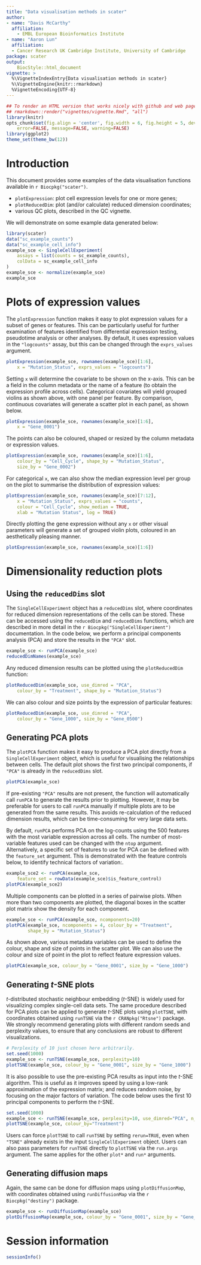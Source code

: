 ```yaml
---
title: "Data visualisation methods in scater"
author:
- name: "Davis McCarthy"
  affiliation:
    - EMBL European Bioinformatics Institute
- name: "Aaron Lun"
  affiliation:
  - Cancer Research UK Cambridge Institute, University of Cambridge
package: scater
output:
    BiocStyle::html_document
vignette: >
  %\VignetteIndexEntry{Data visualisation methods in scater}
  %\VignetteEngine{knitr::rmarkdown}
  %VignetteEncoding{UTF-8}
---
```



```r
## To render an HTML version that works nicely with github and web pages, do:
## rmarkdown::render("vignettes/vignette.Rmd", "all")
library(knitr)
opts_chunk$set(fig.align = 'center', fig.width = 6, fig.height = 5, dev = 'png',
    error=FALSE, message=FALSE, warning=FALSE)
library(ggplot2)
theme_set(theme_bw(12))
```

# Introduction

This document provides some examples of the data visualisation functions available in `r Biocpkg("scater")`.

* `plotExpression`: plot cell expression levels for one or more genes;
* `plotReducedDim`: plot (and/or calculate) reduced dimension coordinates;
* various QC plots, described in the QC vignette.

We will demonstrate on some example data generated below:

```r
library(scater)
data("sc_example_counts")
data("sc_example_cell_info")
example_sce <- SingleCellExperiment(
    assays = list(counts = sc_example_counts),
    colData = sc_example_cell_info
) 
example_sce <- normalize(example_sce)
example_sce
```

# Plots of expression values

The `plotExpression` function makes it easy to plot expression values for a subset of genes or features. 
This can be particularly useful for further examination of features identified from differential expression testing, pseudotime analysis or other analyses.
By default, it uses expression values in the `"logcounts"` assay, but this can be changed through the `exprs_values` argument.

```r
plotExpression(example_sce, rownames(example_sce)[1:6],
    x = "Mutation_Status", exprs_values = "logcounts") 
```

Setting `x` will determine the covariate to be shown on the x-axis.
This can be a field in the column metadata or the name of a feature (to obtain the expression profile across cells).
Categorical covariates will yield grouped violins as shown above, with one panel per feature.
By comparison, continuous covariates will generate a scatter plot in each panel, as shown below.

```r
plotExpression(example_sce, rownames(example_sce)[1:6],
    x = "Gene_0001")
```

The points can also be coloured, shaped or resized by the column metadata or expression values.

```r
plotExpression(example_sce, rownames(example_sce)[1:6],
    colour_by = "Cell_Cycle", shape_by = "Mutation_Status", 
    size_by = "Gene_0002")
```

For categorical `x`, we can also show the median expression level per group on the plot to summarise the distribution of expression values:

```r
plotExpression(example_sce, rownames(example_sce)[7:12],
    x = "Mutation_Status", exprs_values = "counts", 
    colour = "Cell_Cycle", show_median = TRUE, 
    xlab = "Mutation Status", log = TRUE)
```

Directly plotting the gene expression without any `x` or other visual parameters will generate a set of grouped violin plots, coloured in an aesthetically pleasing manner.

```r
plotExpression(example_sce, rownames(example_sce)[1:6])
```

# Dimensionality reduction plots

## Using the `reducedDims` slot

The `SingleCellExperiment` object has a `reducedDims` slot, where coordinates for reduced dimension representations of the cells can be stored. 
These can be accessed using the `reducedDim` and `reducedDims` functions, which are described in more detail in the `r Biocpkg("SingleCellExperiment")` documentation.
In the code below, we perform a principal components analysis (PCA) and store the results in the `"PCA"` slot.

```r
example_sce <- runPCA(example_sce)
reducedDimNames(example_sce)
```

Any reduced dimension results can be plotted using the `plotReducedDim` function:

```r
plotReducedDim(example_sce, use_dimred = "PCA", 
    colour_by = "Treatment", shape_by = "Mutation_Status")
```

We can also colour and size points by the expression of particular features:

```r
plotReducedDim(example_sce, use_dimred = "PCA", 
    colour_by = "Gene_1000", size_by = "Gene_0500")
```

## Generating PCA plots

The `plotPCA` function makes it easy to produce a PCA plot directly from a `SingleCellExperiment` object, which is useful for visualising the relationships between cells.
The default plot shows the first two principal components, if `"PCA"` is already in the `reducedDims` slot.

```r
plotPCA(example_sce)
```

If pre-existing `"PCA"` results are not present, the function will automatically call `runPCA` to generate the results prior to plotting.
However, it may be preferable for users to call `runPCA` manually if multiple plots are to be generated from the same results.
This avoids re-calculation of the reduced dimension results, which can be time-consuming for very large data sets.

By default, `runPCA` performs PCA on the log-counts using the 500 features with the most variable expression across all cells. 
The number of most-variable features used can be changed with the `ntop` argument. 
Alternatively, a specific set of features to use for PCA can be defined with the `feature_set` argument.
This is demonstrated with the feature controls below, to identify technical factors of variation:.

```r
example_sce2 <- runPCA(example_sce, 
    feature_set = rowData(example_sce)$is_feature_control)
plotPCA(example_sce2)
```

Multiple components can be plotted in a series of pairwise plots.
When more than two components are plotted, the diagonal boxes in the scatter plot matrix show the density for each component.

```r
example_sce <- runPCA(example_sce, ncomponents=20)
plotPCA(example_sce, ncomponents = 4, colour_by = "Treatment",
        shape_by = "Mutation_Status")
```

As shown above, various metadata variables can be used to define the colour, shape and size of points in the scatter plot.
We can also use the colour and size of point in the plot to reflect feature expression values.

```r
plotPCA(example_sce, colour_by = "Gene_0001", size_by = "Gene_1000")
```

## Generating _t_-SNE plots

_t_-distributed stochastic neighbour embedding (_t_-SNE) is widely used for visualizing complex single-cell data sets.
The same procedure described for PCA plots can be applied to generate _t_-SNE plots using `plotTSNE`, with coordinates obtained using `runTSNE` via the `r CRANpkg("Rtsne")` package.
We strongly recommend generating plots with different random seeds and perplexity values, to ensure that any conclusions are robust to different visualizations.

```r
# Perplexity of 10 just chosen here arbitrarily. 
set.seed(1000)
example_sce <- runTSNE(example_sce, perplexity=10)
plotTSNE(example_sce, colour_by = "Gene_0001", size_by = "Gene_1000")
```

It is also possible to use the pre-existing PCA results as input into the _t_-SNE algorithm.
This is useful as it improves speed by using a low-rank approximation of the expression matrix; and reduces random noise, by focusing on the major factors of variation.
The code below uses the first 10 principal components to perform the _t_-SNE.

```r
set.seed(1000)
example_sce <- runTSNE(example_sce, perplexity=10, use_dimred="PCA", n_dimred=10)
plotTSNE(example_sce, colour_by="Treatment")
```

Users can force `plotTSNE` to call `runTSNE` by setting `rerun=TRUE`, even when `"TSNE"` already exists in the input `SingleCellExperiment` object.
Users can also pass parameters for `runTSNE` directly to `plotTSNE` via the `run.args` argument.
The same applies for the other `plot*` and `run*` arguments.

## Generating diffusion maps

Again, the same can be done for diffusion maps using `plotDiffusionMap`, with coordinates obtained using `runDiffusionMap` via the `r Biocpkg("destiny")` package.

```r
example_sce <- runDiffusionMap(example_sce)
plotDiffusionMap(example_sce, colour_by = "Gene_0001", size_by = "Gene_1000")
```

# Session information {.unnumbered}

```r
sessionInfo()
```
